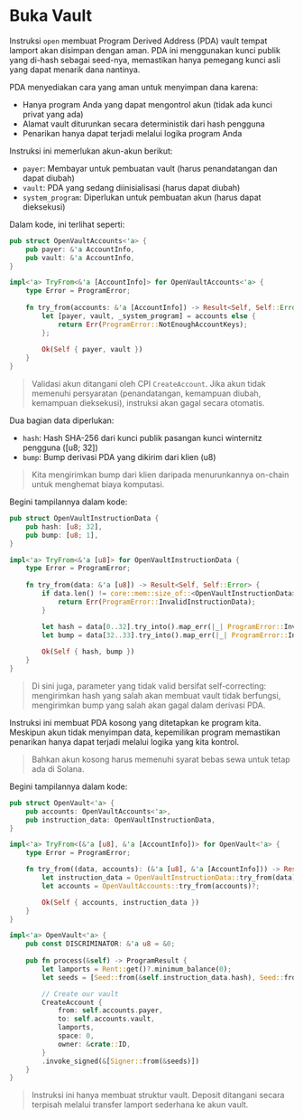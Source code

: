 # Buka Vault

Instruksi `open` membuat Program Derived Address (PDA) vault tempat lamport akan disimpan dengan aman. PDA ini menggunakan kunci publik yang di-hash sebagai seed-nya, memastikan hanya pemegang kunci asli yang dapat menarik dana nantinya.

PDA menyediakan cara yang aman untuk menyimpan dana karena:
- Hanya program Anda yang dapat mengontrol akun (tidak ada kunci privat yang ada)
- Alamat vault diturunkan secara deterministik dari hash pengguna
- Penarikan hanya dapat terjadi melalui logika program Anda

<ArticleSection name="Required Accounts" id="required-accounts" level="h2" />

Instruksi ini memerlukan akun-akun berikut:
- `payer`: Membayar untuk pembuatan vault (harus penandatangan dan dapat diubah)
- `vault`: PDA yang sedang diinisialisasi (harus dapat diubah)  
- `system_program`: Diperlukan untuk pembuatan akun (harus dapat dieksekusi)

Dalam kode, ini terlihat seperti:

```rust
pub struct OpenVaultAccounts<'a> {
    pub payer: &'a AccountInfo,
    pub vault: &'a AccountInfo,
}

impl<'a> TryFrom<&'a [AccountInfo]> for OpenVaultAccounts<'a> {
    type Error = ProgramError;
 
    fn try_from(accounts: &'a [AccountInfo]) -> Result<Self, Self::Error> {
        let [payer, vault, _system_program] = accounts else {
            return Err(ProgramError::NotEnoughAccountKeys);
        };
 
        Ok(Self { payer, vault })
    }
}
```

> Validasi akun ditangani oleh CPI `CreateAccount`. Jika akun tidak memenuhi persyaratan (penandatangan, kemampuan diubah, kemampuan dieksekusi), instruksi akan gagal secara otomatis.

<ArticleSection name="Instruction Data" id="instruction-data" level="h2" />

Dua bagian data diperlukan:
- `hash`: Hash SHA-256 dari kunci publik pasangan kunci winternitz pengguna ([u8; 32])
- `bump`: Bump derivasi PDA yang dikirim dari klien (u8)

> Kita mengirimkan bump dari klien daripada menurunkannya on-chain untuk menghemat biaya komputasi.

Begini tampilannya dalam kode:

```rust
pub struct OpenVaultInstructionData {
    pub hash: [u8; 32],
    pub bump: [u8; 1],
}

impl<'a> TryFrom<&'a [u8]> for OpenVaultInstructionData {
    type Error = ProgramError;
 
    fn try_from(data: &'a [u8]) -> Result<Self, Self::Error> {
        if data.len() != core::mem::size_of::<OpenVaultInstructionData>() {
            return Err(ProgramError::InvalidInstructionData);
        }

        let hash = data[0..32].try_into().map_err(|_| ProgramError::InvalidInstructionData)?;
        let bump = data[32..33].try_into().map_err(|_| ProgramError::InvalidInstructionData)?;
 
        Ok(Self { hash, bump })
    }
}
```

> Di sini juga, parameter yang tidak valid bersifat self-correcting: mengirimkan hash yang salah akan membuat vault tidak berfungsi, mengirimkan bump yang salah akan gagal dalam derivasi PDA.

<ArticleSection name="Instruction Logic" id="instruction-logic" level="h2" />

Instruksi ini membuat PDA kosong yang ditetapkan ke program kita. Meskipun akun tidak menyimpan data, kepemilikan program memastikan penarikan hanya dapat terjadi melalui logika yang kita kontrol.

> Bahkan akun kosong harus memenuhi syarat bebas sewa untuk tetap ada di Solana.

Begini tampilannya dalam kode:

```rust
pub struct OpenVault<'a> {
    pub accounts: OpenVaultAccounts<'a>,
    pub instruction_data: OpenVaultInstructionData,
}

impl<'a> TryFrom<(&'a [u8], &'a [AccountInfo])> for OpenVault<'a> {
    type Error = ProgramError;

    fn try_from((data, accounts): (&'a [u8], &'a [AccountInfo])) -> Result<Self, Self::Error> {
        let instruction_data = OpenVaultInstructionData::try_from(data)?;
        let accounts = OpenVaultAccounts::try_from(accounts)?;

        Ok(Self { accounts, instruction_data })
    }
}

impl<'a> OpenVault<'a> {
    pub const DISCRIMINATOR: &'a u8 = &0;
 
    pub fn process(&self) -> ProgramResult {
        let lamports = Rent::get()?.minimum_balance(0);
        let seeds = [Seed::from(&self.instruction_data.hash), Seed::from(&self.instruction_data.bump)];

        // Create our vault
        CreateAccount {
            from: self.accounts.payer,
            to: self.accounts.vault,
            lamports,
            space: 0,
            owner: &crate::ID,
        }
        .invoke_signed(&[Signer::from(&seeds)])
    }
}
```

> Instruksi ini hanya membuat struktur vault. Deposit ditangani secara terpisah melalui transfer lamport sederhana ke akun vault.